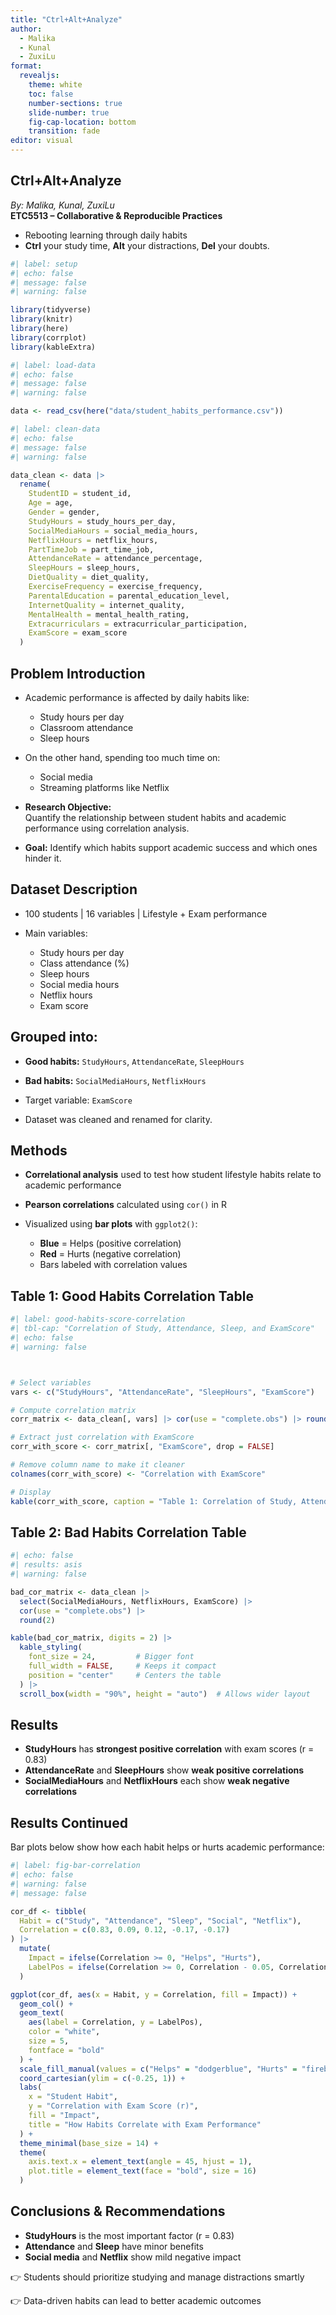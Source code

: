 ```yaml
---
title: "Ctrl+Alt+Analyze"
author: 
  - Malika
  - Kunal
  - ZuxiLu
format: 
  revealjs:
    theme: white 
    toc: false
    number-sections: true
    slide-number: true
    fig-cap-location: bottom
    transition: fade 
editor: visual
---
```


## Ctrl+Alt+Analyze

*By: Malika, Kunal, ZuxiLu*  
**ETC5513 – Collaborative & Reproducible Practices**

- Rebooting learning through daily habits  
- **Ctrl** your study time, **Alt** your distractions, **Del** your doubts.

```r
#| label: setup
#| echo: false
#| message: false
#| warning: false

library(tidyverse)
library(knitr)
library(here)
library(corrplot)
library(kableExtra)
```



```r
#| label: load-data
#| echo: false
#| message: false
#| warning: false

data <- read_csv(here("data/student_habits_performance.csv"))
```

```r
#| label: clean-data
#| echo: false
#| message: false
#| warning: false

data_clean <- data |>
  rename(
    StudentID = student_id,
    Age = age,
    Gender = gender,
    StudyHours = study_hours_per_day,
    SocialMediaHours = social_media_hours,
    NetflixHours = netflix_hours,
    PartTimeJob = part_time_job,
    AttendanceRate = attendance_percentage,
    SleepHours = sleep_hours,
    DietQuality = diet_quality,
    ExerciseFrequency = exercise_frequency,
    ParentalEducation = parental_education_level,
    InternetQuality = internet_quality,
    MentalHealth = mental_health_rating,
    Extracurriculars = extracurricular_participation,
    ExamScore = exam_score
  )
```

## Problem Introduction

- Academic performance is affected by daily habits like:
  - Study hours per day
  - Classroom attendance
  - Sleep hours

- On the other hand, spending too much time on:
  - Social media
  - Streaming platforms like Netflix
  
- **Research Objective:**  
  Quantify the relationship between student habits and academic performance using correlation analysis.

- **Goal:** Identify which habits support academic success and which ones hinder it.

## Dataset Description

- 100 students | 16 variables | Lifestyle + Exam performance

- Main variables:
  - Study hours per day
  - Class attendance (%)
  - Sleep hours
  - Social media hours
  - Netflix hours
  - Exam score


## Grouped into:
  - **Good habits:** `StudyHours`, `AttendanceRate`, `SleepHours`
  - **Bad habits:** `SocialMediaHours`, `NetflixHours`

- Target variable: `ExamScore`

- Dataset was cleaned and renamed for clarity.

## Methods

- **Correlational analysis** used to test how student lifestyle habits relate to academic performance

- **Pearson correlations** calculated using `cor()` in R  
- Visualized using **bar plots** with `ggplot2()`:
  - **Blue** = Helps (positive correlation)  
  - **Red** = Hurts (negative correlation)  
  - Bars labeled with correlation values

## Table 1: Good Habits Correlation Table

```r
#| label: good-habits-score-correlation
#| tbl-cap: "Correlation of Study, Attendance, Sleep, and ExamScore"
#| echo: false
#| warning: false



# Select variables
vars <- c("StudyHours", "AttendanceRate", "SleepHours", "ExamScore")

# Compute correlation matrix
corr_matrix <- data_clean[, vars] |> cor(use = "complete.obs") |> round(2)

# Extract just correlation with ExamScore
corr_with_score <- corr_matrix[, "ExamScore", drop = FALSE]

# Remove column name to make it cleaner
colnames(corr_with_score) <- "Correlation with ExamScore"

# Display
kable(corr_with_score, caption = "Table 1: Correlation of Study, Attendance, Sleep, and ExamScore")
```
## Table 2: Bad Habits Correlation Table




```r
#| echo: false
#| results: asis
#| warning: false

bad_cor_matrix <- data_clean |>
  select(SocialMediaHours, NetflixHours, ExamScore) |>
  cor(use = "complete.obs") |>
  round(2)

kable(bad_cor_matrix, digits = 2) |>
  kable_styling(
    font_size = 24,         # Bigger font
    full_width = FALSE,     # Keeps it compact
    position = "center"     # Centers the table
  ) |>
  scroll_box(width = "90%", height = "auto")  # Allows wider layout
```

## Results

- **StudyHours** has **strongest positive correlation** with exam scores (r = 0.83)
- **AttendanceRate** and **SleepHours** show **weak positive correlations**
- **SocialMediaHours** and **NetflixHours** each show **weak negative correlations**

## Results Continued 
Bar plots below show how each habit helps or hurts academic performance:

```r
#| label: fig-bar-correlation
#| echo: false
#| warning: false
#| message: false

cor_df <- tibble(
  Habit = c("Study", "Attendance", "Sleep", "Social", "Netflix"),
  Correlation = c(0.83, 0.09, 0.12, -0.17, -0.17)
) |>
  mutate(
    Impact = ifelse(Correlation >= 0, "Helps", "Hurts"),
    LabelPos = ifelse(Correlation >= 0, Correlation - 0.05, Correlation + 0.05)
  )

ggplot(cor_df, aes(x = Habit, y = Correlation, fill = Impact)) +
  geom_col() +
  geom_text(
    aes(label = Correlation, y = LabelPos),
    color = "white",
    size = 5,
    fontface = "bold"
  ) +
  scale_fill_manual(values = c("Helps" = "dodgerblue", "Hurts" = "firebrick")) +
  coord_cartesian(ylim = c(-0.25, 1)) +
  labs(
    x = "Student Habit",
    y = "Correlation with Exam Score (r)",
    fill = "Impact",
    title = "How Habits Correlate with Exam Performance"
  ) +
  theme_minimal(base_size = 14) +
  theme(
    axis.text.x = element_text(angle = 45, hjust = 1),
    plot.title = element_text(face = "bold", size = 16)
  )
```

## Conclusions & Recommendations

- **StudyHours** is the most important factor (r = 0.83)
- **Attendance** and **Sleep** have minor benefits
- **Social media** and **Netflix** show mild negative impact

👉 Students should prioritize studying and manage distractions smartly

👉 Data-driven habits can lead to better academic outcomes
